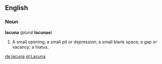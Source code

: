 ==English==
===Noun===
'''lacuna''' (''plural'' '''lacunae''')

#A small opening; a small pit or depression; a small blank space; a gap or vacancy; a hiatus.

[[de:lacuna]]
[[pl:Lacuna]]